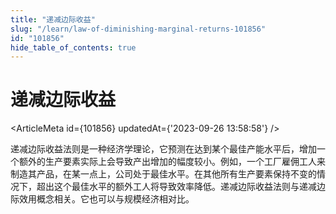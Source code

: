 ```yaml
---
title: "递减边际收益"
slug: "/learn/law-of-diminishing-marginal-returns-101856"
id: "101856"
hide_table_of_contents: true
---
```



# 递减边际收益

<ArticleMeta id={101856} updatedAt={'2023-09-26 13:58:58'} />
<div className='border-solid border-b border-t-0 my-4 border-[var(--ifm-color-gray-300)]' />

递减边际收益法则是一种经济学理论，它预测在达到某个最佳产能水平后，增加一个额外的生产要素实际上会导致产出增加的幅度较小。例如，一个工厂雇佣工人来制造其产品，在某一点上，公司处于最佳水平。在其他所有生产要素保持不变的情况下，超出这个最佳水平的额外工人将导致效率降低。递减边际收益法则与递减边际效用概念相关。它也可以与规模经济相对比。
